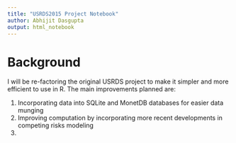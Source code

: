 ```yaml
---
title: "USRDS2015 Project Notebook"
author: Abhijit Dasgupta
output: html_notebook
---
```


# Background

I will be re-factoring the original USRDS project to make it simpler and more efficient to use in 
R. The main improvements planned are:

1. Incorporating data into SQLite and MonetDB databases for easier data munging
2. Improving computation by incorporating more recent developments in competing risks modeling
3. 